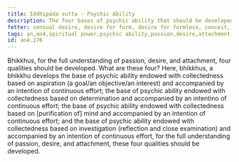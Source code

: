 ```yaml
---
title: Iddhipāda sutta - Psychic Ability
description: The four bases of psychic ability that should be developed for the full understanding of passion, desire, and attachment.
fetter: sensual desire, desire for form, desire for formless, conceit, restlessness, ignorance
tags: an,an4,spiritual power,psychic ability,passion,desire,attachment,collectedness,goal,aspiration,interest,objective,intention,effort,persistence,mind,consciousness,investigation,reflection,close examination
id: an4.276
---
```


Bhikkhus, for the full understanding of passion, desire, and attachment, four qualities should be developed. What are these four? Here, bhikkhus, a bhikkhu develops the base of psychic ability endowed with collectedness based on aspiration (a goal/an objective/an interest) and accompanied by an intention of continuous effort; the base of psychic ability endowed with collectedness based on determination and accompanied by an intentino of continuous effort; the base of psychic ability endowed with collectedness based on [purification of] mind and accompanied by an intention of continuous effort; and the base of psychic ability endowed with collectedness based on investigation (reflection and close examination) and accompanied by an intention of continuous effort, for the full understanding of passion, desire, and attachment, these four qualities should be developed.